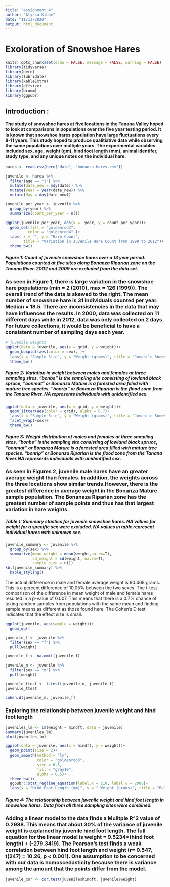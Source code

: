 ```yaml
---
title: "assignment_4"
author: "Alyssa Kibbe"
date: "11/13/2020"
output: html_document
---
```

# Exoloration of Snowshoe Hares
```r
knitr::opts_chunk$set(echo = FALSE, message = FALSE, warning = FALSE)
library(tidyverse)
library(here)
library(lubridate)
library(kableExtra)
library(effsize)
library(broom)
library(ggpubr)
```
## Introduction : 
#### The study of snowshoe hares at five locations in the Tanana Valley hoped to look at comparisons in populations over the five year testing period. It is known that snowshoe hares population have large fluctuations every 8-11 years. This study hoped to produce qualitiative data while observing the same populations over multiple years. The experimental variables included sex, age, weight (gm), hind foot length (mm), animal identifer, study type, and any unique notes on the individual hare.
```r
hares <- read.csv(here("data", "bonanza_hares.csv"))
```


```r
juvenile <- hares %>%
  filter(age == "j") %>% 
  mutate(date_new = mdy(date)) %>% 
  mutate(year = year(date_new)) %>% 
  mutate(day = day(date_new))

juvenile_per_year <- juvenile %>% 
  group_by(year) %>% 
  summarize(count_per_year = n())

ggplot(juvenile_per_year, aes(x =  year, y = count_per_year))+
  geom_col(fill = "goldenrod3",
          color = "goldenrod4" )+
  labs( x = "", y = "Hare Count", 
        title = "Variation in Juvenile Hare Count from 1999 to 2012")+
  theme_bw()


```


##### **Figure 1: Count of juvenile snowshoe hares over a 13 year period.** Populations counted at five sites along Bonanza Riparian zone on the Tanana River. 2002 and 2009 are excluded from the data set.  

### As seen in Figure 1, there is large variation in the snowshoe hare populations (min = 2 (2010), max = 126 (1999)). The overall trend of the data is skewed to the right. The mean number of snowshoe hare is 31 individuals counted per year. Median = 18.5. There are inconsistencies in the data that may have influences the results. In 2000, data was collected on 11 different days while in 2012, data was only collected on 2 days. For future collections, it would be beneficial to have a consistent number of sampling days each year.      

```r
# juvenile weights
ggplot(data = juvenile, aes(x = grid, y = weight))+
  geom_boxplot(aes(color = sex), )+
  labs(x = "Sample Site", y = "Weight (grams)", title = "Juvenile Snowshoe Hare Weight at Three Sampling Sites", colour = "Sex")+
  theme_bw()
```

##### **Figure 2: Variation in weight between males and females at three sampling sites.** "bonbs" is  the sampling site consisting of lowland black spruce, "bonmat" or Bonanza Mature is a forested area filled with mature tree species. "bonrip" or Bonanza Riparian is the flood zone from the Tanana River. NA represents individuals with unidentified sex.

```r
ggplot(data = juvenile, aes(x = grid, y = weight))+
  geom_jitter(aes(color = grid), alpha = 0.7)+
  labs(x = "Sample Site", y = "Weight (grams)", title = "Juvenile Snowshoe Hare Weight Distribution by Sex", colour = "Sampling Site")+
  facet_wrap(~sex)+
  theme_bw()
```



##### **Figure 3: Weight distribution of males and females at three sampling sites.** "bonbs" is  the sampling site consisting of lowland black spruce, "bonmat" or Bonanza Mature is a forested area filled with mature tree species. "bonrip" or Bonanza Riparian is the flood zone from the Tanana River.NA represents individuals with unidentified sex.

### As seen in Figures 2, juvenile male hares have an greater average weight than females. In addition, the weights across the three locations show similar trends.However, there is the greatest difference in average weight in the Bonanza Mature sample population. The Bonanaza Riparian zone has the greatest number of sample points and thus has that largest variation in hare weights. 


##### Table 1: **Summary stastics for juvenile snowshoe hares.** NA values for weight for a specific sex were excluded. NA values in table represent individual hares with unknown sex.
```r
juvenile_summary <- juvenile %>% 
  group_by(sex) %>% 
  summarize(mean_weight = mean(weight,na.rm=T),
            sd_weight = sd(weight, na.rm=T),
            sample_size = n())
kbl(juvenile_summary) %>% 
  kable_styling()
```

The actual difference in male and female average weight is 90.468 grams. This is a percent difference of 10.05% between the two sexes. The t-test comparison of the difference in mean weight of male and female hares resulted in a p-value of 0.007. This means that there is a 0.7% chance of taking random samples from populations with the same mean and finding sample means as different as those found here. The Cohen's D test indicates that the effect size is small.  

```r
ggplot(juvenile, aes(sample = weight))+
  geom_qq()
```


```r
juvenile_f <- juvenile %>% 
  filter(sex == "f") %>% 
  pull(weight)

juvenile_f <- na.omit(juvenile_f)

juvenile_m <- juvenile %>% 
  filter(sex == "m") %>% 
  pull(weight)

juvenile_ttest <- t.test(juvenile_m, juvenile_f)
juvenile_ttest

cohen.d(juvenile_m, juvenile_f)
```

### Exploring the relationship between juvenile weight and hind foot length


```r
juveniles_lm <- lm(weight ~ hindft, data = juvenile)
summary(juveniles_lm)
plot(juveniles_lm)
```

```r
ggplot(data = juvenile, aes(x = hindft, y = weight))+
  geom_point(size = 2)+
  geom_smooth(method = "lm",
              color = "goldenrod3",
              size = 0.5,
              fill = "gray10",
              alpha = 0.5)+
  theme_bw()+
  ggpubr::stat_regline_equation(label.x = 110, label.y = 2000)+
  labs(x = "Hind Foot Length (mm)", y = " Weight (grams)", title = "Relationship Between Juvenile Hind Foot Length and Weight")
```

##### **Figure 4: The relationship between juvenile weight and hind foot length in snowshoe hares.** Data from all three sampling sites were combined.


### Adding a linear model to the data finds a Mulitple R^2 value of 0.2988. This means that about 30% of the variance of juvenile weight is explained by juvenile hind foot length. The full equation for the linear model is weight = 9.5234*(hind foot length) + (-279.3419). The Pearson's test finds a weak correlation between hind foot length and weight (r= 0.547, t(247) = 10.26, p < 0.001). One assumption to be concerned with our data is homoscedasticity because there is variance among the amount that the points differ from the model. 

```r
juvenile_cor <- cor.test(juvenile$hindft, juvenile$weight)
```

